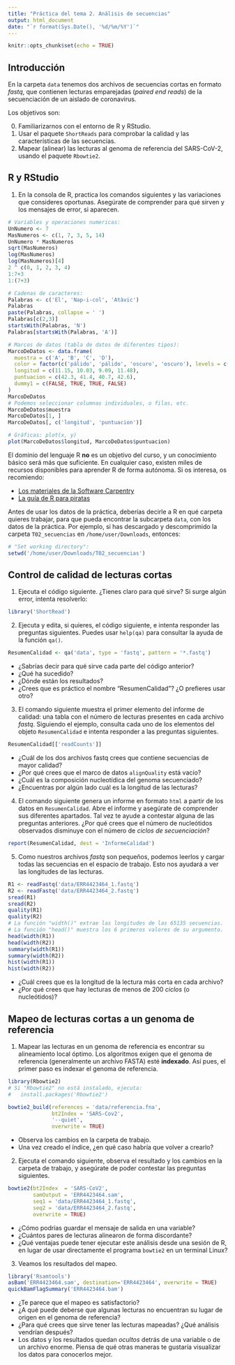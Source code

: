 ```yaml
---
title: "Práctica del tema 2. Análisis de secuencias"
output: html_document
date: "`r format(Sys.Date(), '%d/%m/%Y')`"
---
```


```r
knitr::opts_chunk$set(echo = TRUE)
```

## Introducción

En la carpeta `data` tenemos dos archivos de secuencias cortas en formato *fastq*,
que contienen lecturas emparejadas (*paired end reads*) de la secuenciación de un
aislado de coronavirus.

Los objetivos son:

0. Familiarizarnos con el entorno de R y RStudio.
1. Usar el paquete `ShortReads` para comprobar la calidad y las características de
   las secuencias.
2. Mapear (alinear) las lecturas al genoma de referencia del SARS-CoV-2, usando el
   paquete `Rbowtie2`.

## R y RStudio

1. En la consola de R, practica los comandos siguientes y las variaciones que consideres oportunas. Asegúrate de comprender para qué sirven y los mensajes de error, si aparecen.

```r
# Variables y operaciones numericas:
UnNumero <- 7
MasNumeros <- c(1, 7, 3, 5, 14)
UnNumero * MasNumeros
sqrt(MasNumeros)
log(MasNumeros)
log(MasNumeros)[4]
2 ^ c(0, 1, 2, 3, 4)
1:7+3
1:(7+3)

# Cadenas de caracteres:
Palabras <- c('El', 'Nap-i-col', 'Atàvic')
Palabras
paste(Palabras, collapse = ' ')
Palabras[c(2,3)]
startsWith(Palabras, 'N')
Palabras[startsWith(Palabras, 'A')]

# Marcos de datos (tabla de datos de diferentes tipos):
MarcoDeDatos <- data.frame(
  muestra = c('A', 'B', 'C', 'D'),
  color = factor(c('pálido', 'pálido', 'oscuro', 'oscuro'), levels = c('blanco', 'pálido','oscuro')),
  longitud = c(11.15, 10.03, 9.09, 11.48),
  puntuacion = c(42.3, 41.4, 40.7, 42.6),
  dummy1 = c(FALSE, TRUE, TRUE, FALSE)
)
MarcoDeDatos
# Podemos seleccionar columnas individuales, o filas, etc.
MarcoDeDatos$muestra
MarcoDeDatos[1, ]
MarcoDeDatos[, c('longitud', 'puntuacion')]

# Gráficas: plot(x, y)
plot(MarcoDeDatos$longitud, MarcoDeDatos$puntuacion)
```

El dominio del lenguaje R **no** es un objetivo del curso, y un conocimiento
básico será más que suficiente. En cualquier caso, existen miles de recursos
disponibles para aprender R de forma autónoma. Si os interesa, os recomiendo:

- [Los materiales de la Software Carpentry](https://software-carpentry.org/lessons/)
- [La guía de R para piratas](https://bookdown.org/ndphillips/YaRrr/)

Antes de usar los datos de la práctica, deberías decirle a R en qué carpeta quieres trabajar,
para que pueda encontrar la subcarpeta `data`, con los datos de la práctica. Por ejemplo,
si has descargado y descomprimido la carpeta `T02_secuencias` en `/home/user/Downloads`, entonces:

```r
# "Set working directory":
setwd('/home/user/Downloads/T02_secuencias')
```

## Control de calidad de lecturas cortas

1. Ejecuta el código siguiente. ¿Tienes claro para qué sirve? Si surge algún error, intenta resolverlo:

```r
library('ShortRead')
```

2. Ejecuta y edita, si quieres, el código siguiente, e intenta responder las preguntas siguientes. Puedes usar `help(qa)` para consultar la ayuda de la función `qa()`.

```r
ResumenCalidad <- qa('data', type = 'fastq', pattern = '*.fastq')
```

- ¿Sabrías decir para qué sirve cada parte del código anterior?
- ¿Qué ha sucedido?
- ¿Dónde están los resultados?
- ¿Crees que es práctico el nombre "ResumenCalidad"? ¿O prefieres usar otro?

3. El comando siguiente muestra el primer elemento del informe de calidad: una tabla con el número de lecturas presentes en cada archivo *fastq*. Siguiendo el ejemplo, consulta cada uno de los elementos del objeto `ResumenCalidad` e intenta responder a las preguntas siguientes.

```r
ResumenCalidad[['readCounts']]
```

- ¿Cuál de los dos archivos fastq crees que contiene secuencias de mayor calidad?
- ¿Por qué crees que el marco de datos `alignQuality` está vacío?
- ¿Cuál es la composición nucleotídica del genoma secuenciado?
- ¿Encuentras por algún lado cuál es la longitud de las lecturas?

4. El comando siguiente genera un informe en formato `html` a partir de los datos en `ResumenCalidad`. Abre el informe y asegúrate de comprender sus diferentes apartados. Tal vez te ayude a contestar alguna de las preguntas anteriores. ¿Por qué crees que el número de nucleótidos observados disminuye con el número de *ciclos de secuenciación*?

```r
report(ResumenCalidad, dest = 'InformeCalidad')
```

5. Como nuestros archivos *fastq* son pequeños, podemos leerlos y cargar todas las secuencias en el espacio de trabajo. Esto nos ayudará a ver las longitudes de las lecturas.

```r
R1 <- readFastq('data/ERR4423464_1.fastq')
R2 <- readFastq('data/ERR4423464_2.fastq')
sread(R1)
sread(R2)
quality(R1)
quality(R2)
# La función "width()" extrae las longitudes de las 65135 secuencias.
# La función "head()" muestra los 6 primeros valores de su argumento.
head(width(R1))
head(width(R2))
summary(width(R1))
summary(width(R2))
hist(width(R1))
hist(width(R2))
```

- ¿Cuál crees que es la longitud de la lectura más corta en cada archivo?
- ¿Por qué crees que hay lecturas de menos de 200 *ciclos* (o nucleótidos)?

## Mapeo de lecturas cortas a un genoma de referencia

1. Mapear las lecturas en un genoma de referencia es encontrar su alineamiento local óptimo. Los algoritmos exigen que el genoma de referencia (generalmente un archivo FASTA) esté **indexado**. Así pues, el primer paso es indexar el genoma de referencia.

```r
library(Rbowtie2)
# Si "Rbowtie2" no está instalado, ejecuta:
#   install.packages('Rbowtie2')

bowtie2_build(references = 'data/referencia.fna',
              bt2Index = 'SARS-Cov2',
              '--quiet',
              overwrite = TRUE)
```

- Observa los cambios en la carpeta de trabajo.
- Una vez creado el índice, ¿en qué caso habría que volver a crearlo?

2. Ejecuta el comando siguiente, observa el resultado y los cambios en la carpeta de trabajo, y asegúrate de poder contestar las preguntas siguientes.

```r
bowtie2(bt2Index  = 'SARS-CoV2',
        samOutput = 'ERR4423464.sam',
        seq1 = 'data/ERR4423464_1.fastq',
        seq2 = 'data/ERR4423464_2.fastq',
        overwrite = TRUE)
```

- ¿Cómo podrías guardar el mensaje de salida en una variable?
- ¿Cuántos pares de lecturas alinearon de forma discordante?
- ¿Qué ventajas puede tener ejecutar este análisis desde una sesión de R, en lugar de usar directamente el programa `bowtie2` en un terminal Linux?

3. Veamos los resultados del mapeo.

```r
library('Rsamtools')
asBam('ERR4423464.sam', destination='ERR4423464', overwrite = TRUE)
quickBamFlagSummary('ERR4423464.bam')
```

- ¿Te parece que el mapeo es satisfactorio?
- ¿A qué puede deberse que algunas lecturas no encuentran su lugar de origen en el genoma de referencia?
- ¿Para qué crees que sirve tener las lecturas mapeadas? ¿Qué análisis vendrían después?
- Los datos y los resultados quedan *ocultos* detrás de una variable o de un archivo enorme. Piensa de qué otras maneras te gustaría visualizar los datos para conocerlos mejor.
